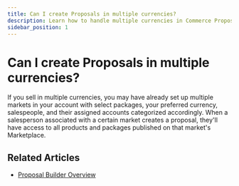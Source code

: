 ```yaml
---
title: Can I create Proposals in multiple currencies?
description: Learn how to handle multiple currencies in Commerce Proposals
sidebar_position: 1
---
```


# Can I create Proposals in multiple currencies?

If you sell in multiple currencies, you may have already set up multiple markets in your account with select packages, your preferred currency, salespeople, and their assigned accounts categorized accordingly. When a salesperson associated with a certain market creates a proposal, they'll have access to all products and packages published on that market's Marketplace.

## Related Articles

- [Proposal Builder Overview](/commerce/commerce-proposals/proposal-builder-overview)